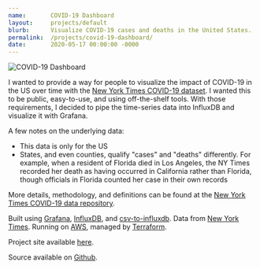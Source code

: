 ```yaml
---
name:       COVID-19 Dashboard
layout:     projects/default
blurb:      Visualize COVID-19 cases and deaths in the United States.
permalink:  /projects/covid-19-dashboard/
date:       2020-05-17 00:00:00 -0000
---
```


![COVID-19 Dashboard](/img/covid-19-dashboard.png)

I wanted to provide a way for people to visualize the impact of COVID-19 in the US over time with the [New York Times COVID-19 dataset](https://github.com/nytimes/covid-19-data). I wanted this to be public, easy-to-use, and using off-the-shelf tools. With those requirements, I decided to pipe the time-series data into InfluxDB and visualize it with Grafana.

A few notes on the underlying data:
- This data is only for the US
- States, and even counties, qualify "cases" and "deaths" differently. For example, when a resident of Florida died in Los Angeles, the NY Times recorded her death as having occurred in California rather than Florida, though officials in Florida counted her case in their own records

More details, methodology, and definitions can be found at the [New York Times COVID-19 data repository](https://github.com/nytimes/covid-19-data).

Built using [Grafana](https://grafana.com/), [InfluxDB](https://www.influxdata.com/), and [csv-to-influxdb](https://github.com/fabio-miranda/csv-to-influxdb). Data from [New York Times](https://github.com/nytimes/covid-19-data). Running on [AWS](https://aws.amazon.com/), managed by [Terraform](https://www.terraform.io/).

Project site available [here](https://labs.ryanrishi.com/covid-19-dashboard/).

Source available on [Github](https://github.com/ryanrishi/covid-19-grafana).
